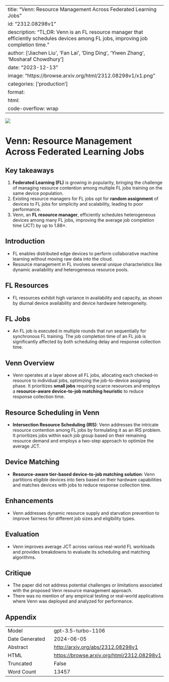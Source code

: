 
---
title: "Venn: Resource Management Across Federated Learning Jobs"
id: "2312.08298v1"
description: "TL;DR: Venn is an FL resource manager that efficiently schedules devices among FL jobs, improving job completion time."
author: ['Jiachen Liu', 'Fan Lai', 'Ding Ding', 'Yiwen Zhang', 'Mosharaf Chowdhury']
date: "2023-12-13"
image: "https://browse.arxiv.org/html/2312.08298v1/x1.png"
categories: ['production']
format:
  html:
    code-overflow: wrap
---

![](https://browse.arxiv.org/html/2312.08298v1/x1.png)

# Venn: Resource Management Across Federated Learning Jobs

## Key takeaways
1. **Federated Learning (FL)** is growing in popularity, bringing the challenge of managing resource contention among multiple FL jobs training on the same device population.
2. Existing resource managers for FL jobs opt for **random assignment** of devices to FL jobs for simplicity and scalability, leading to poor performance.
3. Venn, an **FL resource manager**, efficiently schedules heterogeneous devices among many FL jobs, improving the average job completion time (JCT) by up to 1.88×.

## Introduction
- FL enables distributed edge devices to perform collaborative machine learning without moving raw data into the cloud.
- Resource management in FL involves several unique characteristics like dynamic availability and heterogeneous resource pools.

## FL Resources
- FL resources exhibit high variance in availability and capacity, as shown by diurnal device availability and device hardware heterogeneity.

## FL Jobs
- An FL job is executed in multiple rounds that run sequentially for synchronous FL training. The job completion time of an FL job is significantly affected by both scheduling delay and response collection time.

## Venn Overview
- Venn operates at a layer above all FL jobs, allocating each checked-in resource to individual jobs, optimizing the job-to-device assigning phase. It prioritizes **small jobs** requiring scarce resources and employs a **resource-aware device-to-job matching heuristic** to reduce response collection time.

## Resource Scheduling in Venn
- **Intersection Resource Scheduling (IRS)**: Venn addresses the intricate resource contention among FL jobs by formulating it as an IRS problem. It prioritizes jobs within each job group based on their remaining resource demand and employs a two-step approach to optimize the average JCT.

## Device Matching
- **Resource-aware tier-based device-to-job matching solution**: Venn partitions eligible devices into tiers based on their hardware capabilities and matches devices with jobs to reduce response collection time.

## Enhancements
- Venn addresses dynamic resource supply and starvation prevention to improve fairness for different job sizes and eligibility types.

## Evaluation
- Venn improves average JCT across various real-world FL workloads and provides breakdowns to evaluate its scheduling and matching algorithms.

## Critique
- The paper did not address potential challenges or limitations associated with the proposed Venn resource management approach.
- There was no mention of any empirical testing or real-world applications where Venn was deployed and analyzed for performance.

## Appendix

|          |          |
|----------|----------|
| Model     | gpt-3.5-turbo-1106       |
| Date Generated     | 2024-06-05       |
| Abstract | [http://arxiv.org/abs/2312.08298v1](http://arxiv.org/abs/2312.08298v1)        |
| HTML     | [https://browse.arxiv.org/html/2312.08298v1](https://browse.arxiv.org/html/2312.08298v1)       |
| Truncated       | False       |
| Word Count       | 13457       |